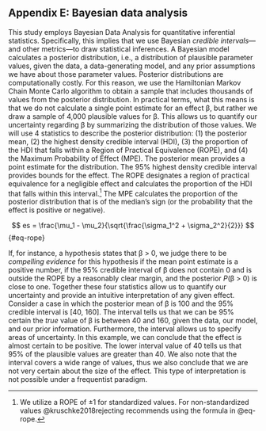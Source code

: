 ## Appendix E: Bayesian data analysis {#sec-bda}

This study employs Bayesian Data Analysis for quantitative inferential statistics.
Specifically, this implies that we use Bayesian *credible intervals*---and other metrics---to draw statistical inferences.
A Bayesian model calculates a posterior distribution, i.e., a distribution of plausible parameter values, given the data, a data-generating model, and any prior assumptions we have about those parameter values.
Posterior distributions are computationally costly.
For this reason, we use the Hamiltonian Markov Chain Monte Carlo algorithm to obtain a sample that includes thousands of values from the posterior distribution.
In practical terms, what this means is that we do not calculate a single point estimate for an effect &beta;, but rather we draw a sample of 4,000 plausible values for &beta;.
This allows us to quantify our uncertainty regarding &beta; by summarizing the distribution of those values.
We will use 4 statistics to describe the posterior distribution: (1) the posterior mean, (2) the highest density credible interval (HDI), (3) the proportion of the HDI that falls within a Region of Practical Equivalence (ROPE), and (4) the Maximum Probability of Effect (MPE).
The posterior mean provides a point estimate for the distribution.
The 95% highest density credible interval provides bounds for the effect.
The ROPE designates a region of practical equivalence for a negligible effect and calculates the proportion of the HDI that falls within this interval.[^rope]
The MPE calculates the proportion of the posterior distribution that is of the median's sign (or the probability that the effect is positive or negative).

[^rope]: We utilize a ROPE of &pm;1 for standardized values. For non-standardized values @kruschke2018rejecting recommends using the formula in @eq-rope.

$$
es = \frac{\mu_1 - \mu_2}{\sqrt{\frac{\sigma_1^2 + \sigma_2^2}{2}}}
$$ {#eq-rope}

If, for instance, a hypothesis states that &beta; \> 0, we judge there to be *compelling evidence* for this hypothesis if the mean point estimate is a positive number, if the 95% credible interval of &beta; does not contain 0 and is outside the ROPE by a reasonably clear margin, and the posterior *P*(&beta; \> 0) is close to one.
Together these four statistics allow us to quantify our uncertainty and provide an intuitive interpretation of any given effect.
Consider a case in which the posterior mean of &beta; is 100 and the 95% credible interval is \[40, 160\].
The interval tells us that we can be 95% certain the *true* value of &beta; is between 40 and 160, given the data, our model, and our prior information.
Furthermore, the interval allows us to specify areas of uncertainty.
In this example, we can conclude that the effect is almost certain to be positive.
The lower interval value of 40 tells us that 95% of the plausible values are greater than 40.
We also note that the interval covers a wide range of values, thus we also conclude that we are not very certain about the size of the effect.
This type of interpretation is not possible under a frequentist paradigm.
